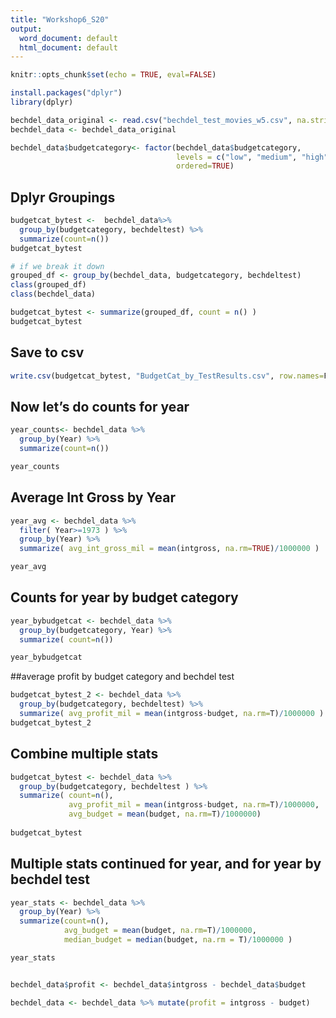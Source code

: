 ---
title: "Workshop6_S20"
output:
  word_document: default
  html_document: default
---

```{r setup, include=FALSE}
knitr::opts_chunk$set(echo = TRUE, eval=FALSE)
```

```{r}
install.packages("dplyr")
library(dplyr)
```

```{r}
bechdel_data_original <- read.csv("bechdel_test_movies_w5.csv", na.strings =c("#N/A") )
bechdel_data <- bechdel_data_original

bechdel_data$budgetcategory<- factor(bechdel_data$budgetcategory, 
                                     levels = c("low", "medium", "high"), 
                                     ordered=TRUE)
```

## Dplyr Groupings
```{r}
budgetcat_bytest <-  bechdel_data%>% 
  group_by(budgetcategory, bechdeltest) %>%
  summarize(count=n())
budgetcat_bytest

# if we break it down
grouped_df <- group_by(bechdel_data, budgetcategory, bechdeltest)
class(grouped_df)
class(bechdel_data)

budgetcat_bytest <- summarize(grouped_df, count = n() )
budgetcat_bytest
```

## Save to csv

```{r}
write.csv(budgetcat_bytest, "BudgetCat_by_TestResults.csv", row.names=F)
```


## Now let's do counts for year

```{r}
year_counts<- bechdel_data %>%
  group_by(Year) %>%
  summarize(count=n())

year_counts
```

## Average Int Gross by Year 

```{r}
year_avg <- bechdel_data %>%
  filter( Year>=1973 ) %>%
  group_by(Year) %>%
  summarize( avg_int_gross_mil = mean(intgross, na.rm=TRUE)/1000000 )

year_avg
```

## Counts for year by budget category
```{r}
year_bybudgetcat <- bechdel_data %>%
  group_by(budgetcategory, Year) %>%
  summarize( count=n())

year_bybudgetcat 
```

##average profit by budget category and bechdel test

```{r}
budgetcat_bytest_2 <- bechdel_data %>% 
  group_by(budgetcategory, bechdeltest) %>%
  summarize( avg_profit_mil = mean(intgross-budget, na.rm=T)/1000000 )
budgetcat_bytest_2


```

## Combine multiple stats
```{r}
budgetcat_bytest <- bechdel_data %>% 
  group_by(budgetcategory, bechdeltest ) %>%
  summarize( count=n(), 
             avg_profit_mil = mean(intgross-budget, na.rm=T)/1000000,
             avg_budget = mean(budget, na.rm=T)/1000000)
            
budgetcat_bytest
```

## Multiple stats continued for year, and for year by bechdel test

```{r}
year_stats <- bechdel_data %>% 
  group_by(Year) %>%
  summarize(count=n(), 
            avg_budget = mean(budget, na.rm=T)/1000000,
            median_budget = median(budget, na.rm = T)/1000000 )

year_stats


bechdel_data$profit <- bechdel_data$intgross - bechdel_data$budget 

bechdel_data <- bechdel_data %>% mutate(profit = intgross - budget)
```

